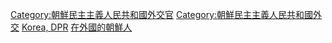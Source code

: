 [[Category:朝鮮民主主義人民共和國外交官|Category:朝鮮民主主義人民共和國外交官]]
[[Category:朝鮮民主主義人民共和國外交|Category:朝鮮民主主義人民共和國外交]]
[[Category:各國駐外大使|Korea, DPR]]
[[Category:在外國的朝鮮人|]]